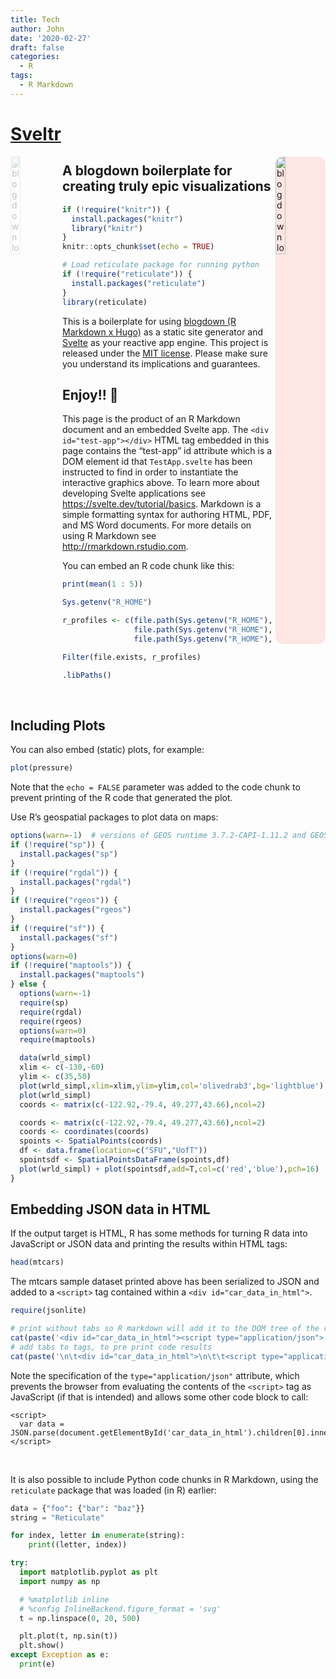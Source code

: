 ```yaml
---
title: Tech
author: John
date: '2020-02-27'
draft: false
categories:
  - R
tags:
  - R Markdown
---
```


<div id="test-app"></div>

# [Sveltr](https://github.com/dancingfrog/sveltr)

<a href="https://bookdown.org/yihui/blogdown" target="_blank">
    <img src="https://bookdown.org/yihui/blogdown/images/logo.png"
         style="max-width: 80px; opacity: 0.25;"
         alt="blogdown logo" width="20%" align="left" />
</a>

<a href="https://svelte.dev/" target="_blank">
    <img src="https://svelte.dev/svelte-logo-outline.svg"
         style="background-color:rgba(255, 32, 00, 0.1); border-radius:12px; border-color:#f30; max-width:80px;"
         alt="blogdown logo" width="20%" align="right" />
</a>

## A blogdown boilerplate for creating truly epic visualizations

```r
if (!require("knitr")) {
  install.packages("knitr")
  library("knitr")
}
knitr::opts_chunk$set(echo = TRUE)

# Load reticulate package for running python
if (!require("reticulate")) {
  install.packages("reticulate")
}
library(reticulate)
```

This is a boilerplate for using [blogdown (R Markdown x Hugo)](https://github.com/rstudio/blogdown/) as a static site generator and [Svelte](https://svelte.dev/) as your reactive app engine. This project is released under the [MIT license](LICENSE). Please make sure you understand its implications and guarantees.
<br />

## Enjoy!! 🦊

This page is the product of an R Markdown document and an embedded Svelte app. The `<div id="test-app"></div>` HTML tag  embedded in this page contains the "test-app" id attribute which is a DOM element id that `TestApp.svelte` has been instructed to find in order to instantiate the interactive graphics above. To learn more about developing Svelte applications see <https://svelte.dev/tutorial/basics>. Markdown is a simple formatting syntax for authoring HTML, PDF, and MS Word documents. For more details on using R Markdown see <http://rmarkdown.rstudio.com>.

You can embed an R code chunk like this:

```r
print(mean(1 : 5))

Sys.getenv("R_HOME")

r_profiles <- c(file.path(Sys.getenv("R_HOME"), "etc", "Rprofile.site"),
                file.path(Sys.getenv("R_HOME"), "etc", "Rprofile"),
                file.path(Sys.getenv("R_HOME"), "library", "base", "R", "Rprofile") )

Filter(file.exists, r_profiles)

.libPaths()
```
<br />

## Including Plots

You can also embed (static) plots, for example:

```r
plot(pressure)
```

Note that the `echo = FALSE` parameter was added to the code chunk to prevent printing of the R code that generated the plot.

Use R's geospatial packages to plot data on maps:

```r
options(warn=-1)  # versions of GEOS runtime 3.7.2-CAPI-1.11.2 and GEOS at installation 3.7.1-CAPI-1.11.1 differ
if (!require("sp")) {
  install.packages("sp")
}
if (!require("rgdal")) {
  install.packages("rgdal")
}
if (!require("rgeos")) {
  install.packages("rgeos")
}
if (!require("sf")) {
  install.packages("sf")
}
options(warn=0)
if (!require("maptools")) {
  install.packages("maptools")
} else {
  options(warn=-1)
  require(sp)
  require(rgdal)
  require(rgeos)
  options(warn=0)
  require(maptools)

  data(wrld_simpl)
  xlim <- c(-130,-60)
  ylim <- c(35,50)
  plot(wrld_simpl,xlim=xlim,ylim=ylim,col='olivedrab3',bg='lightblue')
  plot(wrld_simpl)
  coords <- matrix(c(-122.92,-79.4, 49.277,43.66),ncol=2)

  coords <- matrix(c(-122.92,-79.4, 49.277,43.66),ncol=2)
  coords <- coordinates(coords)
  spoints <- SpatialPoints(coords)
  df <- data.frame(location=c("SFU","UofT"))
  spointsdf <- SpatialPointsDataFrame(spoints,df)
  plot(wrld_simpl) + plot(spointsdf,add=T,col=c('red','blue'),pch=16)
}
```

## Embedding JSON data in HTML

If the output target is HTML, R has some methods for turning R data into JavaScript or JSON data and printing the results within HTML tags:
```r

head(mtcars)
```

The mtcars sample dataset printed above has been serialized to JSON and added to a `<script>` tag contained within a `<div id="car_data_in_html">`.
```r
require(jsonlite)

# print without tabs so R markdown will add it to the DOM tree of the resulting page
cat(paste('<div id="car_data_in_html"><script type="application/json">', toJSON(mtcars), '\n</script>\n</div>', sep=""))
# add tabs to tags, to pre print code results
cat(paste('\n\t<div id="car_data_in_html">\n\t\t<script type="application/json">', toJSON(mtcars), '\n\t\t</script>\n\t</div>', sep=""))
```
Note the specification of the `type="application/json"` attribute, which prevents the browser from evaluating the contents of the `<script>` tag as JavaScript (if that is intended) and allows some other code block to call:

    <script>
      var data = JSON.parse(document.getElementById('car_data_in_html').children[0].innerHTML);
    </script>

<br />

It is also possible to include Python code chunks in R Markdown, using the `reticulate` package that was loaded (in R) earlier:

```python
data = {"foo": {"bar": "baz"}}
string = "Reticulate"

for index, letter in enumerate(string):
    print((letter, index))
```

```python
try:
  import matplotlib.pyplot as plt
  import numpy as np

  # %matplotlib inline
  # %config InlineBackend.figure_format = 'svg'
  t = np.linspace(0, 20, 500)

  plt.plot(t, np.sin(t))
  plt.show()
except Exception as e:
  print(e)
```
